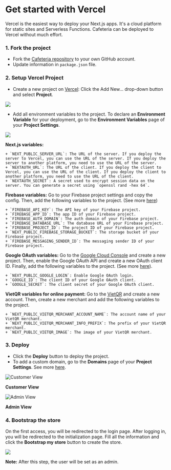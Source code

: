 
# Get started with Vercel

Vercel is the easiest way to deploy your Next.js apps. It's a cloud platform for static sites and Serverless Functions. Cafeteria can be deployed to Vercel without much effort.

<Steps>

### 1. Fork the project

- Fork the [Cafeteria repository](https://github.com/NextCafeteria/cafeteria) to your own GitHub account.
- Update information in `package.json` file.

### 2. Setup Vercel Project

- Create a new project on [Vercel](https://vercel.com/): Click the Add New… drop-down button and select **Project**.

![](/images/add-new-project-light.png)

- Add all environment variables to the project. To declare an **Environment Variable** for your deployment, go to the **Environment Variables** page of your **Project Settings**.

![](/images/add-env-variable-light.avif)

**Next.js variables:**

    + `NEXT_PUBLIC_SERVER_URL`: The URL of the server. If you deploy the server to Vercel, you can use the URL of the server. If you deploy the server to another platform, you need to use the URL of the server.
    + `NEXTAUTH_URL`: The URL of the client. If you deploy the client to Vercel, you can use the URL of the client. If you deploy the client to another platform, you need to use the URL of the client.
    + `NEXTAUTH_SECRET`: A secret used to encrypt session data on the server. You can generate a secret using `openssl rand -hex 64`.

**Firebase variables:** Go to your Firebase project settings and copy the config. Then, add the following variables to the project. (See more [here](https://firebase.google.com/docs/web/setup#config-object))

    + `FIREBASE_API_KEY`: The API key of your Firebase project.
    + `FIREBASE_APP_ID`: The app ID of your Firebase project.
    + `FIREBASE_AUTH_DOMAIN`: The auth domain of your Firebase project.
    + `FIREBASE_DATABASE_URL`: The database URL of your Firebase project.
    + `FIREBASE_PROJECT_ID`: The project ID of your Firebase project.
    + `NEXT_PUBLIC_FIREBASE_STORAGE_BUCKET`: The storage bucket of your Firebase project.
    + `FIREBASE_MESSAGING_SENDER_ID`: The messaging sender ID of your Firebase project.

**Google OAuth variables:** Go to the [Google Cloud Console](https://console.cloud.google.com/) and create a new project. Then, enable the Google OAuth API and create a new OAuth client ID. Finally, add the following variables to the project. (See more [here](https://next-auth.js.org/providers/google)).

    + `NEXT_PUBLIC_GOOGLE_LOGIN`: Enable Google OAuth login.
    + `GOOGLE_ID`: The client ID of your Google OAuth client.
    + `GOOGLE_SECRET`: The client secret of your Google OAuth client.

**VietQR variables for online payment:** Go to the [VietQR](https://vietqr.io/) and create a new account. Then, create a new merchant and add the following variables to the project.

    + `NEXT_PUBLIC_VIETQR_MERCHANT_ACCOUNT_NAME`: The account name of your VietQR merchant.
    + `NEXT_PUBLIC_VIETQR_MERCHANT_INFO_PREFIX`: The prefix of your VietQR merchant.
    + `NEXT_PUBLIC_VIETQR_IMAGE`: The image of your VietQR merchant.

### 3. Deploy

- Click the **Deploy** button to deploy the project.
- To add a custom domain, go to the **Domains** page of your **Project Settings**. See more [here](https://vercel.com/docs/concepts/projects/domains/add-a-domain).

![Customer View](/images/screenshot1.png)

**Customer View**

![Admin View](/images/screenshot2.png)

**Admin View**

### 4. Bootstrap the store

On the first access, you will be redirected to the login page. After logging in, you will be redirected to the initialization page. Fill all the information and click the **Bootstrap my store** button to create the store.

![](/images/onboard.png)

**Note:** After this step, the user will be set as an admin.

</Steps>

